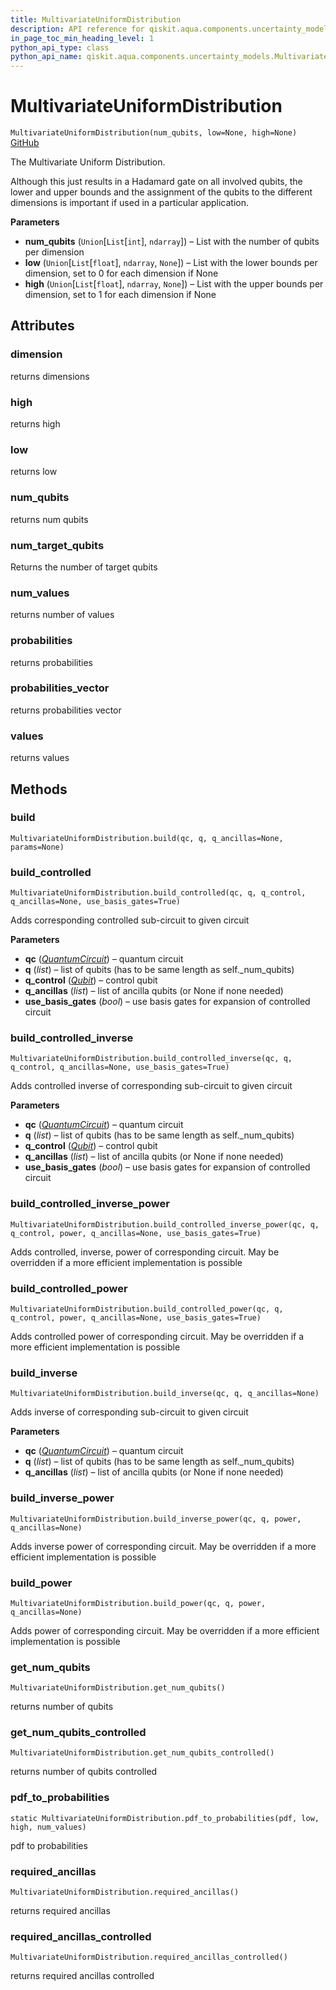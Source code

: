 ```yaml
---
title: MultivariateUniformDistribution
description: API reference for qiskit.aqua.components.uncertainty_models.MultivariateUniformDistribution
in_page_toc_min_heading_level: 1
python_api_type: class
python_api_name: qiskit.aqua.components.uncertainty_models.MultivariateUniformDistribution
---
```


# MultivariateUniformDistribution

<span id="qiskit.aqua.components.uncertainty_models.MultivariateUniformDistribution" />

`MultivariateUniformDistribution(num_qubits, low=None, high=None)` [GitHub](https://github.com/qiskit-community/qiskit-aqua/tree/stable/0.7/qiskit/aqua/components/uncertainty_models/multivariate_uniform_distribution.py "view source code")

The Multivariate Uniform Distribution.

Although this just results in a Hadamard gate on all involved qubits, the lower and upper bounds and the assignment of the qubits to the different dimensions is important if used in a particular application.

**Parameters**

*   **num\_qubits** (`Union`\[`List`\[`int`], `ndarray`]) – List with the number of qubits per dimension
*   **low** (`Union`\[`List`\[`float`], `ndarray`, `None`]) – List with the lower bounds per dimension, set to 0 for each dimension if None
*   **high** (`Union`\[`List`\[`float`], `ndarray`, `None`]) – List with the upper bounds per dimension, set to 1 for each dimension if None

## Attributes

### dimension

returns dimensions

### high

returns high

### low

returns low

### num\_qubits

returns num qubits

### num\_target\_qubits

Returns the number of target qubits

### num\_values

returns number of values

### probabilities

returns probabilities

### probabilities\_vector

returns probabilities vector

### values

returns values

## Methods

### build

<span id="qiskit.aqua.components.uncertainty_models.MultivariateUniformDistribution.build" />

`MultivariateUniformDistribution.build(qc, q, q_ancillas=None, params=None)`

### build\_controlled

<span id="qiskit.aqua.components.uncertainty_models.MultivariateUniformDistribution.build_controlled" />

`MultivariateUniformDistribution.build_controlled(qc, q, q_control, q_ancillas=None, use_basis_gates=True)`

Adds corresponding controlled sub-circuit to given circuit

**Parameters**

*   **qc** ([*QuantumCircuit*](qiskit.circuit.QuantumCircuit "qiskit.circuit.QuantumCircuit")) – quantum circuit
*   **q** (*list*) – list of qubits (has to be same length as self.\_num\_qubits)
*   **q\_control** ([*Qubit*](qiskit.circuit.Qubit "qiskit.circuit.Qubit")) – control qubit
*   **q\_ancillas** (*list*) – list of ancilla qubits (or None if none needed)
*   **use\_basis\_gates** (*bool*) – use basis gates for expansion of controlled circuit

### build\_controlled\_inverse

<span id="qiskit.aqua.components.uncertainty_models.MultivariateUniformDistribution.build_controlled_inverse" />

`MultivariateUniformDistribution.build_controlled_inverse(qc, q, q_control, q_ancillas=None, use_basis_gates=True)`

Adds controlled inverse of corresponding sub-circuit to given circuit

**Parameters**

*   **qc** ([*QuantumCircuit*](qiskit.circuit.QuantumCircuit "qiskit.circuit.QuantumCircuit")) – quantum circuit
*   **q** (*list*) – list of qubits (has to be same length as self.\_num\_qubits)
*   **q\_control** ([*Qubit*](qiskit.circuit.Qubit "qiskit.circuit.Qubit")) – control qubit
*   **q\_ancillas** (*list*) – list of ancilla qubits (or None if none needed)
*   **use\_basis\_gates** (*bool*) – use basis gates for expansion of controlled circuit

### build\_controlled\_inverse\_power

<span id="qiskit.aqua.components.uncertainty_models.MultivariateUniformDistribution.build_controlled_inverse_power" />

`MultivariateUniformDistribution.build_controlled_inverse_power(qc, q, q_control, power, q_ancillas=None, use_basis_gates=True)`

Adds controlled, inverse, power of corresponding circuit. May be overridden if a more efficient implementation is possible

### build\_controlled\_power

<span id="qiskit.aqua.components.uncertainty_models.MultivariateUniformDistribution.build_controlled_power" />

`MultivariateUniformDistribution.build_controlled_power(qc, q, q_control, power, q_ancillas=None, use_basis_gates=True)`

Adds controlled power of corresponding circuit. May be overridden if a more efficient implementation is possible

### build\_inverse

<span id="qiskit.aqua.components.uncertainty_models.MultivariateUniformDistribution.build_inverse" />

`MultivariateUniformDistribution.build_inverse(qc, q, q_ancillas=None)`

Adds inverse of corresponding sub-circuit to given circuit

**Parameters**

*   **qc** ([*QuantumCircuit*](qiskit.circuit.QuantumCircuit "qiskit.circuit.QuantumCircuit")) – quantum circuit
*   **q** (*list*) – list of qubits (has to be same length as self.\_num\_qubits)
*   **q\_ancillas** (*list*) – list of ancilla qubits (or None if none needed)

### build\_inverse\_power

<span id="qiskit.aqua.components.uncertainty_models.MultivariateUniformDistribution.build_inverse_power" />

`MultivariateUniformDistribution.build_inverse_power(qc, q, power, q_ancillas=None)`

Adds inverse power of corresponding circuit. May be overridden if a more efficient implementation is possible

### build\_power

<span id="qiskit.aqua.components.uncertainty_models.MultivariateUniformDistribution.build_power" />

`MultivariateUniformDistribution.build_power(qc, q, power, q_ancillas=None)`

Adds power of corresponding circuit. May be overridden if a more efficient implementation is possible

### get\_num\_qubits

<span id="qiskit.aqua.components.uncertainty_models.MultivariateUniformDistribution.get_num_qubits" />

`MultivariateUniformDistribution.get_num_qubits()`

returns number of qubits

### get\_num\_qubits\_controlled

<span id="qiskit.aqua.components.uncertainty_models.MultivariateUniformDistribution.get_num_qubits_controlled" />

`MultivariateUniformDistribution.get_num_qubits_controlled()`

returns number of qubits controlled

### pdf\_to\_probabilities

<span id="qiskit.aqua.components.uncertainty_models.MultivariateUniformDistribution.pdf_to_probabilities" />

`static MultivariateUniformDistribution.pdf_to_probabilities(pdf, low, high, num_values)`

pdf to probabilities

### required\_ancillas

<span id="qiskit.aqua.components.uncertainty_models.MultivariateUniformDistribution.required_ancillas" />

`MultivariateUniformDistribution.required_ancillas()`

returns required ancillas

### required\_ancillas\_controlled

<span id="qiskit.aqua.components.uncertainty_models.MultivariateUniformDistribution.required_ancillas_controlled" />

`MultivariateUniformDistribution.required_ancillas_controlled()`

returns required ancillas controlled

